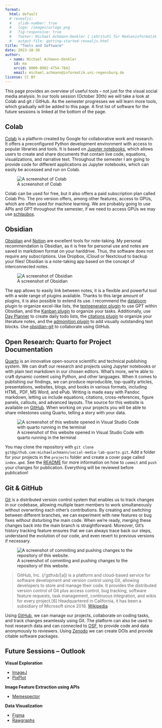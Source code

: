 ```yaml
---
format: 
  html: default
  # revealjs: 
  #   slide-number: true
  #   logo: /images/urlogo.png
  #   fig-responsive: true
  #   footer: Michael Achmann-Denkler | Lehrstuhl für Medieninformatik | Universität Regensburg | WiSe 2023 / 24
  #   output-file: getting-started-revealjs.html
title: "Tools and Software"
date: 2023-10-30
author:
  - name: Michael Achmann-Denkler
    id: ma
    orcid: 0000-0002-4754-7842
    email: michael.achmann@informatik.uni-regensburg.de
license: CC BY
---
```


This page provides an overview of useful tools -- not just for the visual social media analysis. In our tools session (October 30th) we will take a look at Colab and git / GitHub. As the semester progresses we will learn more tools, which gradually will be added to this page. A first list of software for the future sessions is linked at the bottom of the page. 

## Colab 

[Colab](https://colab.research.google.com/?utm_source=scs-index) is a platform created by Google for collaborative work and research. It offers a preconfigured Python development environment with access to popular libraries and tools. It is based on [Jupyter notebooks](https://jupyter.org/), which allows users to create and share documents that contain live code, equations, visualizations, and narrative text. Throughout the semester I am going to provide code for different applications as Jupyter notebooks, which can easily be accessed and run on Colab.

![A screenshot of Colab](/images/colab.png)

Colab can be used for free, but it also offers a paid subscription plan called Colab Pro. The pro version offers, among other features, access to GPUs, which are often used for machine learning. We are probably going to use APIs and GPT throughout the semester, if we need to access GPUs we may use [schlaubox](https://schlaubox.de/).

## Obsidian
[Obsidian](https://obsidian.md/) and [Notion](https://www.notion.so/) are excellent tools for note-taking. My personal recommendation is Obsidian, as it is free for personal use and notes are saved in markdown format on your harddrive. Thus, the software does not require any subscriptions. Use Dropbox, iCloud or Nextcloud to backup your files! Obsidian is a note-taking app based on the concept of interconnected notes.

![A screenshot of Obsidian](/images/obsidian.png)

 The app allows to easily link between notes, it is a flexible and powerful tool with a wide range of plugins available. Thanks to this large amount of plugins, it is also possible to extend its use. I recommend the [dataloom](https://github.com/trey-wallis/obsidian-dataloom) plugin to organize excel-like lists, the [textgenerator plugin](https://github.com/nhaouari/obsidian-textgenerator-plugin) to use GPT within Obsidian, and the [Kanban plugin](https://github.com/mgmeyers/obsidian-kanban) to organize your tasks. Additionally, use [Day Planner](https://github.com/ivan-lednev/obsidian-day-planner) to create daily todo lists, the [citations plugin](https://github.com/hans/obsidian-citation-plugin) to organize your literature notes, and the [admonition plugin](https://github.com/javalent/admonitions) to add visually outstanding text blocks. Use [obsidian-git](https://github.com/denolehov/obsidian-git) to collaborate using GitHub. 


## Open Research: Quarto for Project Documentation
[Quarto](https://quarto.org/) is an innovative open-source scientific and technical publishing system. We can draft our research and projects using Jupyter notebooks or with plain text markdown in our chosen editors. What's more, we're able to craft dynamic content using Python, and other languages. When it comes to publishing our findings, we can produce reproducible, top-quality articles, presentations, websites, blogs, and books in various formats, including HTML, PDF, MS Word, and ePub. Writing is made easy with Pandoc markdown, letting us include equations, citations, cross-references, figure panels, callouts, and advanced layouts. The source for this website is available on [GitHub](https://github.com/michaelachmann/social-media-lab-quarto). When working on your projects you will be able to share milestones using Quarto, telling a story with your data. 

![A screenshot of this website opened in Visual Studio Code with quarto running in the terminal](/images/quarto.png)

You may clone the repository with `git clone git@github.com:michaelachmann/social-media-lab-quarto.git`. Add a folder for your projects in the `projects` folder and create a cover page called `index.qmd`. See the [README](https://github.com/michaelachmann/social-media-lab-quarto/blob/main/README.md) for more information on how to `commit` and `push` your changes for publication. Everything will be reviewed before publication!


## Git & GitHub

[Git](https://git-scm.com/) is a distributed version control system that enables us to track changes in our codebase, allowing multiple team members to work simultaneously without overwriting each other's contributions. By creating and switching between different branches, we can experiment with new features or bug fixes without disturbing the main code. When we're ready, merging these changes back into the main branch is straightforward. Moreover, Git's history tracking feature ensures that we can always trace back our steps, understand the evolution of our code, and even revert to previous versions if necessary. 

![A screenshot of commiting and pushing changes to the repository of this website.](/images/git.png)

> GitHub, Inc. (/ˈɡɪthʌb/[a]) is a platform and cloud-based service for software development and version control using Git, allowing developers to store and manage their code. It provides the distributed version control of Git plus access control, bug tracking, software feature requests, task management, continuous integration, and wikis for every project.[6] Headquartered in California, it has been a subsidiary of Microsoft since 2018. [Wikipedia](https://en.wikipedia.org/wiki/GitHub)

Using [GitHub](https://github.com/), we can manage our projects, collaborate on coding tasks, and track changes seamlessly using Git. The platform can also be used to host research data and can connected to [OSF](https://osf.io/), to provide code and data anonymously to reviewers. Using [Zenodo](https://zenodo.org/) we can create DOIs and provide citable software packages. 


## Future Sessions -- Outlook
**Visual Exploration**

* [ImageJ](https://imagej.nih.gov/ij/download.html)
* [PixPlot](https://github.com/YaleDHLab/pix-plot)

**Image Feature Extraction using APIs**

* [Memespector](https://github.com/jason-chao/memespector-gui)

**Data Visualization**

* [Figma](https://www.figma.com/)
* [Rawgraphs](https://www.rawgraphs.io/)

